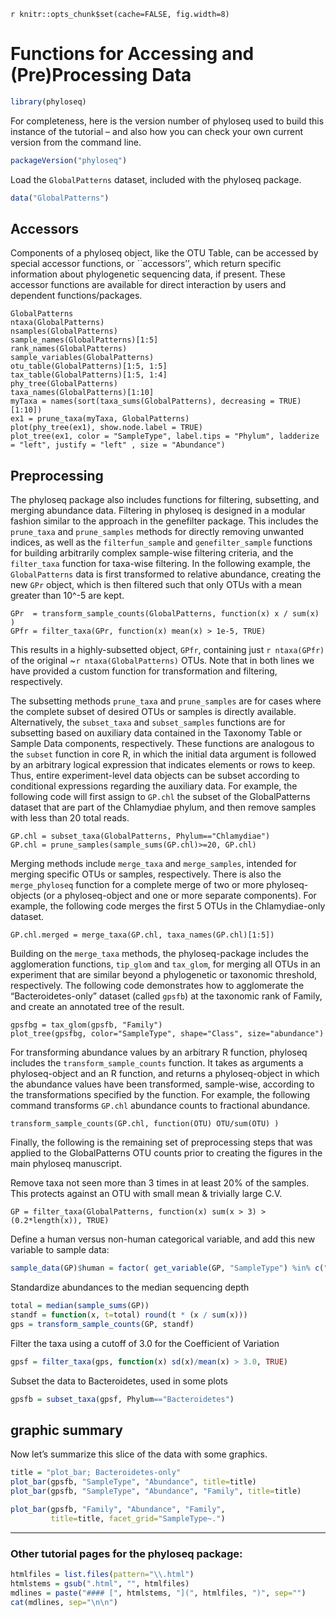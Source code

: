 `r knitr::opts_chunk$set(cache=FALSE, fig.width=8)`


Functions for Accessing and (Pre)Processing Data
========================================================

```r
library(phyloseq)
```
For completeness, here is the version number of phyloseq used to build this instance of the tutorial -- and also how you can check your own current version from the command line.

```r
packageVersion("phyloseq")
```
Load the `GlobalPatterns` dataset, included with the phyloseq package.
```r
data("GlobalPatterns")
```

## Accessors
Components of a phyloseq object, like the OTU Table, can be accessed by special accessor functions, or ``accessors'', which return specific information about phylogenetic sequencing data, if present. These accessor functions are available for direct interaction by users and dependent functions/packages.

```rgp-sample-names
GlobalPatterns
ntaxa(GlobalPatterns)
nsamples(GlobalPatterns)
sample_names(GlobalPatterns)[1:5]
rank_names(GlobalPatterns)
sample_variables(GlobalPatterns)
otu_table(GlobalPatterns)[1:5, 1:5]
tax_table(GlobalPatterns)[1:5, 1:4]
phy_tree(GlobalPatterns)
taxa_names(GlobalPatterns)[1:10]
myTaxa = names(sort(taxa_sums(GlobalPatterns), decreasing = TRUE)[1:10])
ex1 = prune_taxa(myTaxa, GlobalPatterns)
plot(phy_tree(ex1), show.node.label = TRUE)
plot_tree(ex1, color = "SampleType", label.tips = "Phylum", ladderize = "left", justify = "left" , size = "Abundance")
```

## Preprocessing

The phyloseq package also includes functions for filtering, subsetting, and merging abundance data. Filtering in phyloseq is designed in a modular fashion similar to the approach in the genefilter package. This includes the `prune_taxa` and `prune_samples` methods for directly removing unwanted indices, as well as the `filterfun_sample` and `genefilter_sample` functions for building arbitrarily complex sample-wise filtering criteria, and the `filter_taxa` function for taxa-wise filtering. In the following example, the `GlobalPatterns` data is first transformed to relative abundance, creating the new `GPr` object, which is then filtered such that only OTUs with a mean greater than 10^-5 are kept.

```rGP-filter
GPr  = transform_sample_counts(GlobalPatterns, function(x) x / sum(x) )
GPfr = filter_taxa(GPr, function(x) mean(x) > 1e-5, TRUE)
```

This results in a highly-subsetted object, `GPfr`, containing just `r ntaxa(GPfr)` of the original ~`r ntaxa(GlobalPatterns)` OTUs. Note that in both lines we have provided a custom function for transformation and filtering, respectively.

The subsetting methods `prune_taxa` and `prune_samples` are for cases where the complete subset of desired OTUs or samples is directly available. Alternatively, the `subset_taxa` and `subset_samples` functions are for subsetting based on auxiliary data contained in the Taxonomy Table or Sample Data components, respectively. These functions are analogous to the `subset` function in core R, in which the initial data argument is followed by an arbitrary logical expression that indicates elements or rows to keep. Thus, entire experiment-level data objects can be subset according to conditional expressions regarding the auxiliary data. For example, the following code will first assign to `GP.chl` the subset of the GlobalPatterns dataset that are part of the Chlamydiae phylum, and then remove samples with less than 20 total reads.

```rgp-subset
GP.chl = subset_taxa(GlobalPatterns, Phylum=="Chlamydiae")
GP.chl = prune_samples(sample_sums(GP.chl)>=20, GP.chl)
```

Merging methods include `merge_taxa` and `merge_samples`, intended for merging specific OTUs or samples, respectively.  There is also the `merge_phyloseq` function for a complete merge of two or more phyloseq-objects (or a phyloseq-object and one or more separate components). For example, the following code merges the first 5 OTUs in the Chlamydiae-only dataset.

```rgp-merge-taxa-ex
GP.chl.merged = merge_taxa(GP.chl, taxa_names(GP.chl)[1:5])
```

Building on the `merge_taxa` methods, the phyloseq-package includes the agglomeration functions, `tip_glom` and `tax_glom`, for merging all OTUs in an experiment that are similar beyond a phylogenetic or taxonomic threshold, respectively. The following code demonstrates how to agglomerate the "Bacteroidetes-only" dataset (called `gpsfb`) at the taxonomic rank of Family, and create an annotated tree of the result.

```rtip-glom-tree-supp-intext
gpsfbg = tax_glom(gpsfb, "Family")
plot_tree(gpsfbg, color="SampleType", shape="Class", size="abundance")
```

For transforming abundance values by an arbitrary R function, phyloseq includes the `transform_sample_counts` function. It takes as arguments a phyloseq-object and an R function, and returns a phyloseq-object in which the abundance values have been transformed, sample-wise, according to the transformations specified by the function. For example, the following command transforms `GP.chl` abundance counts to fractional abundance.

```rtransform-counts-ex
transform_sample_counts(GP.chl, function(OTU) OTU/sum(OTU) )
```

Finally, the following is the remaining set of preprocessing steps that was applied to the GlobalPatterns OTU counts prior to creating the figures in the main phyloseq manuscript.

Remove taxa not seen more than 3 times in at least 20% of the samples. This protects against an OTU with small mean & trivially large C.V.
```rpreprocess-show-w-cache
GP = filter_taxa(GlobalPatterns, function(x) sum(x > 3) > (0.2*length(x)), TRUE)
```

Define a human versus non-human categorical variable, and add this new variable to sample data:
```r
sample_data(GP)$human = factor( get_variable(GP, "SampleType") %in% c("Feces", "Mock", "Skin", "Tongue") )
```

Standardize abundances to the median sequencing depth
```r
total = median(sample_sums(GP))
standf = function(x, t=total) round(t * (x / sum(x)))
gps = transform_sample_counts(GP, standf)
```

Filter the taxa using a cutoff of 3.0 for the Coefficient of Variation
```r
gpsf = filter_taxa(gps, function(x) sd(x)/mean(x) > 3.0, TRUE)
```

Subset the data to  Bacteroidetes, used in some plots
```r
gpsfb = subset_taxa(gpsf, Phylum=="Bacteroidetes")
```

## graphic summary
Now let's summarize this slice of the data with some graphics.

```r
title = "plot_bar; Bacteroidetes-only"
plot_bar(gpsfb, "SampleType", "Abundance", title=title)
plot_bar(gpsfb, "SampleType", "Abundance", "Family", title=title)
```

```r
plot_bar(gpsfb, "Family", "Abundance", "Family", 
         title=title, facet_grid="SampleType~.")
```



---

### Other tutorial pages for the phyloseq package:

```r
htmlfiles = list.files(pattern="\\.html")
htmlstems = gsub(".html", "", htmlfiles)
mdlines = paste("#### [", htmlstems, "](", htmlfiles, ")", sep="")
cat(mdlines, sep="\n\n")
```

